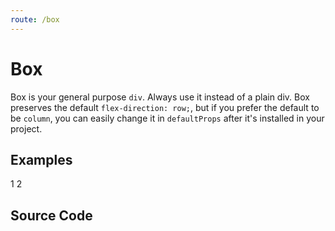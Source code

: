 ```yaml
---
route: /box
---
```



# Box

Box is your general purpose `div`. Always use it instead of a plain div. Box preserves the default `flex-direction: row;`, but if you prefer the default to be `column`, you can easily change it in `defaultProps` after it's installed in your project.

## Examples

<Playground>
  <Box border={1}>
    <Box width="2rem" height="2rem" bg="green.4" m={2}>
      1
    </Box>
    <Box width="2rem" height="2rem" bg="blue.4" m={2}>
      2
    </Box>
  </Box>
</Playground>

## Source Code

<Source />
